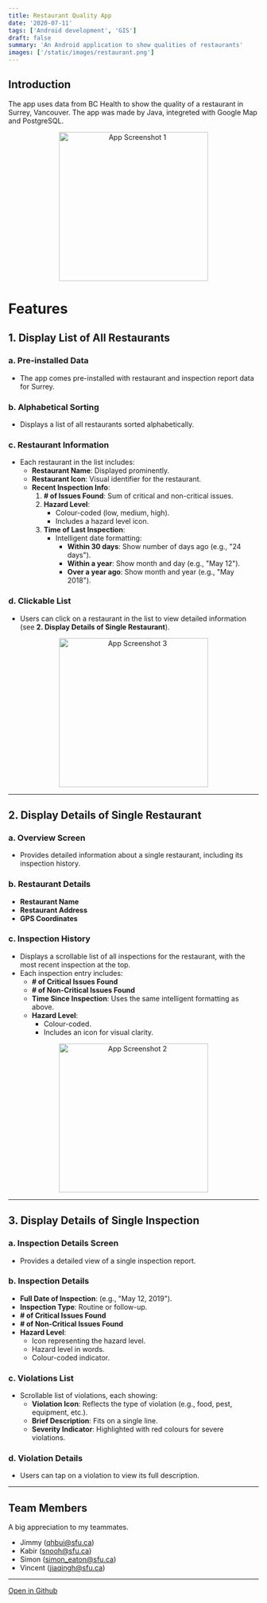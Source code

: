 ```yaml
---
title: Restaurant Quality App
date: '2020-07-11'
tags: ['Android development', 'GIS']
draft: false
summary: 'An Android application to show qualities of restaurants'
images: ['/static/images/restaurant.png']
---
```


## **Introduction**

The app uses data from BC Health to show the quality of a restaurant in Surrey, Vancouver.
The app was made by Java, integreted with Google Map and PostgreSQL.

<p align="center">
  <img src="https://github.com/kyon317/restaurant_inspection/blob/master/res1.png" alt="App Screenshot 1" width="300">
</p>

# Features

## 1. Display List of All Restaurants

### a. Pre-installed Data

- The app comes pre-installed with restaurant and inspection report data for Surrey.

### b. Alphabetical Sorting

- Displays a list of all restaurants sorted alphabetically.

### c. Restaurant Information

- Each restaurant in the list includes:
  - **Restaurant Name**: Displayed prominently.
  - **Restaurant Icon**: Visual identifier for the restaurant.
  - **Recent Inspection Info**:
    1. **# of Issues Found**: Sum of critical and non-critical issues.
    2. **Hazard Level**:
       - Colour-coded (low, medium, high).
       - Includes a hazard level icon.
    3. **Time of Last Inspection**:
       - Intelligent date formatting:
         - **Within 30 days**: Show number of days ago (e.g., "24 days").
         - **Within a year**: Show month and day (e.g., "May 12").
         - **Over a year ago**: Show month and year (e.g., "May 2018").

### d. Clickable List

- Users can click on a restaurant in the list to view detailed information (see **2. Display Details of Single Restaurant**).

<p align="center">
  <img src="https://github.com/kyon317/restaurant_inspection/blob/master/res3.png" alt="App Screenshot 3" width="300">
</p>

---

## 2. Display Details of Single Restaurant

### a. Overview Screen

- Provides detailed information about a single restaurant, including its inspection history.

### b. Restaurant Details

- **Restaurant Name**
- **Restaurant Address**
- **GPS Coordinates**

### c. Inspection History

- Displays a scrollable list of all inspections for the restaurant, with the most recent inspection at the top.
- Each inspection entry includes:
  - **# of Critical Issues Found**
  - **# of Non-Critical Issues Found**
  - **Time Since Inspection**: Uses the same intelligent formatting as above.
  - **Hazard Level**:
    - Colour-coded.
    - Includes an icon for visual clarity.

<p align="center">
  <img src="https://github.com/kyon317/restaurant_inspection/blob/master/res2.png" alt="App Screenshot 2" width="300">
</p>

---

## 3. Display Details of Single Inspection

### a. Inspection Details Screen

- Provides a detailed view of a single inspection report.

### b. Inspection Details

- **Full Date of Inspection**: (e.g., "May 12, 2019").
- **Inspection Type**: Routine or follow-up.
- **# of Critical Issues Found**
- **# of Non-Critical Issues Found**
- **Hazard Level**:
  - Icon representing the hazard level.
  - Hazard level in words.
  - Colour-coded indicator.

### c. Violations List

- Scrollable list of violations, each showing:
  - **Violation Icon**: Reflects the type of violation (e.g., food, pest, equipment, etc.).
  - **Brief Description**: Fits on a single line.
  - **Severity Indicator**: Highlighted with red colours for severe violations.

### d. Violation Details

- Users can tap on a violation to view its full description.

---

## **Team Members**

A big appreciation to my teammates.

- Jimmy ([qhbui@sfu.ca](mailto:qhbui@sfu.ca))
- Kabir ([snooh@sfu.ca](mailto:snooh@sfu.ca))
- Simon ([simon_eaton@sfu.ca](mailto:simon_eaton@sfu.ca))
- Vincent ([jiaqingh@sfu.ca](mailto:jiaqingh@sfu.ca))

---

[Open in Github](https://github.com/kyon317/restaurant_inspection)
